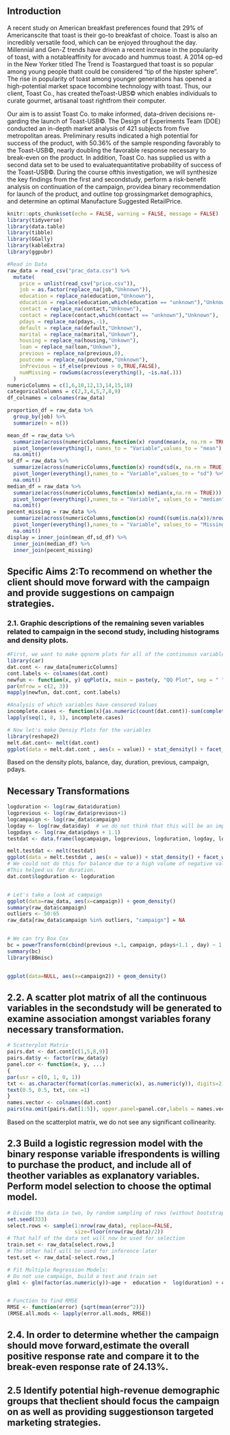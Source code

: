 ## Introduction

A recent study on American breakfast preferences found that 29% of Americanscite that toast is their go-to breakfast of choice.  Toast is also an incredibly versatile food, which can be enjoyed throughout the day.  Millennial and Gen-Z trends have driven a recent increase in the popularity of toast, with a notableaffinity for avocado and hummus toast.  A 2014 op-ed in the New Yorker titled The Trend is Toastargued that toast is so popular among young people thatit could be considered “tip of the hipster sphere”.  The rise in popularity of toast among younger generations has opened a high-potential market space tocombine  technology  with  toast.   Thus,  our  client,  Toast  Co.,  has  created  theToast-UBS© which enables individuals to curate gourmet, artisanal toast rightfrom their computer.  


Our  aim  is  to  assist  Toast  Co. to  make  informed,  data-driven  decisions  re-garding the launch of Toast-USB©.  The Design of Experiments Team (DOE) conducted an in-depth market analysis of 421 subjects from five metropolitan areas.  Preliminary results indicated a high potential for success of the product, with 50.36% of the sample responding favorably to the Toast-USB©, nearly doubling the favorable response necessary to break-even on the product.  In addition, Toast Co.  has supplied us with a second data set to be used to evaluatequantitative probability of success of the Toast-USB©.  During the course ofthis investigation, we will synthesize the key findings from the first and secondstudy, perform a risk-benefit analysis on continuation of the campaign, providea binary recommendation for launch of the product,  and outline top grossingmarket demographics, and determine an optimal Manufacture Suggested RetailPrice.

```r
knitr::opts_chunk$set(echo = FALSE, warning = FALSE, message = FALSE)
library(tidyverse)
library(data.table)
library(tibble)
library(GGally)
library(kableExtra)
library(ggpubr)

#Read in Data
raw_data = read_csv("prac_data.csv") %>%
  mutate(
    price = unlist(read_csv("price.csv")),
    job = as.factor(replace_na(job,"Unknown")),
    education = replace_na(education,"Unknown"),
    education = replace(education,which(education == "unknown"),"Unknown"),
    contact = replace_na(contact,"Unknown"),
    contact = replace(contact,which(contact == "unknown"),"Unknown"),
    pdays = replace_na(pdays,-1),
    default = replace_na(default,"Unknown"),
    marital = replace_na(marital,"Unkown"),
    housing = replace_na(housing,"Unkown"),
    loan = replace_na(loan,"Unkown"),
    previous = replace_na(previous,0),
    poutcome = replace_na(poutcome,"Unknown"),
    inPrevious = if_else(previous > 0,TRUE,FALSE),
    numMissing = rowSums(across(everything(), ~is.na(.)))
  )
numericColumns = c(1,6,10,12,13,14,15,18)
categoricalColumns = c(2,3,4,5,7,8,9)
df_colnames = colnames(raw_data)

proportion_df = raw_data %>%
  group_by(job) %>%
  summarize(n = n())

mean_df = raw_data %>%
  summarize(across(numericColumns,function(x) round(mean(x, na.rm = TRUE),2))) %>%
  pivot_longer(everything(), names_to = "Variable",values_to = "mean") %>%
  na.omit()
sd_df = raw_data %>%
  summarize(across(numericColumns,function(x) round(sd(x, na.rm = TRUE),2))) %>%
  pivot_longer(everything(),names_to = "Variable",values_to = "sd") %>%
  na.omit()
median_df = raw_data %>%
  summarize(across(numericColumns,function(x) median(x,na.rm = TRUE))) %>%
  pivot_longer(everything(),names_to = "Variable", values_to = "median") %>%
  na.omit()
pecent_missing = raw_data %>%
  summarize(across(numericColumns,function(x) round((sum(is.na(x))/nrow(raw_data))*100,2))) %>%
  pivot_longer(everything(),names_to = "Variable", values_to = "Missing Number") %>%
  na.omit()
display = inner_join(mean_df,sd_df) %>%
  inner_join(median_df) %>%
  inner_join(pecent_missing)
```

## Specific Aims 2:To recommend on whether the client should move forward with the campaign and provide suggestions on campaign strategies.


### 2.1.  Graphic descriptions of the remaining seven variables related to campaign in the second study, including histograms and density plots.

```r
#First, we want to make qqnorm plots for all of the continuous variables, which could be used to supplement density plots and justify transformations (include in the appendix)
library(car)
dat.cont <- raw_data[numericColumns]
cont.labels <- colnames(dat.cont)
newfun <- function(x, y) qqPlot(x, main = paste(y, "QQ Plot", sep = " "))
par(mfrow = c(2, 3))
mapply(newfun, dat.cont, cont.labels)

#Analysis of which variables have censored Values
incomplete.cases <- function(x){as.numeric(count(dat.cont))-sum(complete.cases(dat.cont[x]))}
lapply(seq(1, 8, 1), incomplete.cases)

# Now let's make Densiy Plots for the variables
library(reshape2)
melt.dat.cont<- melt(dat.cont)
ggplot(data = melt.dat.cont , aes(x = value)) + stat_density() + facet_wrap(~variable, scales = "free")
```

Based on the density plots, balance, day, duration, previous, campaign, pdays.

## Necessary Transformations
```r
logduration <- log(raw_data$duration)
logprevious <- log(raw_data$previous+1)
logcampaign <- log(raw_data$campaign)
logday <- log(raw_data$day)  # we do not think that this will be an important variable, therefore we will not worry about transforming this
logpdays <- log(raw_data$pdays + 1.1)
testdat <- data.frame(logcampaign, logprevious, logduration, logday, logpdays)

melt.testdat <- melt(testdat)
ggplot(data = melt.testdat , aes(x = value)) + stat_density() + facet_wrap(~variable, scales = "free")
# We could not do this for balance due to a high volume of negative values
#This helped us for duration.
dat.cont$logduration <- logduration


# Let's take a look at campaign
ggplot(data=raw_data, aes(x=campaign)) + geom_density()
summary(raw_data$campaign)
outliers <- 50:65
raw_data[raw_data$campaign %in% outliers, "campaign"] = NA


# We can try Box Cox
bc = powerTransform(cbind(previous +.1, campaign, pdays+1.1 , day) ~ 1, raw_data)
summary(bc)
library(BBmisc)


ggplot(data=NULL, aes(x=campaign2)) + geom_density()
```

## 2.2.  A  scatter  plot  matrix  of  all  the  continuous  variables  in  the  secondstudy will be generated to examine association amongst variables forany necessary transformation.

```r
# Scatterplot Matrix
pairs.dat <- dat.cont[c(1,5,8,9)]
pairs.dat$y <- factor(raw_data$y)
panel.cor <- function(x, y, ...)
{
par(usr = c(0, 1, 0, 1))
txt <- as.character(format(cor(as.numeric(x), as.numeric(y)), digits=2))
text(0.5, 0.5, txt, cex =1)
}
names.vector <- colnames(dat.cont)
pairs(na.omit(pairs.dat[1:5]), upper.panel=panel.cor,labels = names.vector, col=pairs.dat$y)
```

Based on the scatterplot matrix, we do not see any significant collinearity.


## 2.3  Build a logistic regression model with the binary response variable ifrespondents is willing to purchase the product, and include all of theother variables as explanatory variables.  Perform model selection to choose the optimal model.
```r
# Divide the data in two, by random sampling of rows (without bootstrapping)
set.seed(333)
select.rows <- sample(1:nrow(raw_data), replace=FALSE,
                      size=floor(nrow(raw_data)/2))
# That half of the data set will now be used for selection
train.set <- raw_data[select.rows,]
# The other half will be used for inference later
test.set <- raw_data[-select.rows,]

# Fit Multiple Regression Models:
# Do not use campaign, build a test and train set
glm1 <- glm(factor(as.numeric(y))~age +  education +  log(duration) + campaign, data=train.set, family=binomial)


# Function to find RMSE
RMSE <- function(error) {sqrt(mean(error^2))}
(RMSE.all.mods <- lapply(error.all.mods, RMSE))

```

## 2.4.  In order to determine whether the campaign should move forward,estimate  the  overall  positive  response  rate  and  compare  it  to  the break-even response rate of 24.13%.

## 2.5 Identify potential high-revenue demographic groups that theclient should focus the campaign on as well as providing suggestionson targeted marketing strategies.